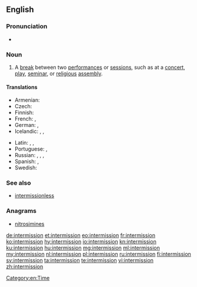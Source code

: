 ==English==

===Pronunciation===
* {{rhymes|ɪʃən}}

===Noun===
{{en-noun}}

# A [[break]] between two [[performance]]s or [[session]]s, such as at a [[concert]], [[play]], [[seminar]], or [[religious]] [[assembly]].

====Translations====
{{trans-top|break between performances or sessions}}
* Armenian: {{t+|hy|դադար|tr=dadar}}
* Czech: {{t|cs|přestávka|f}}
* Finnish: {{t+|fi|väliaika}}
* French: {{t+|fr|intermission}}, {{t+|fr|entracte|m}}
* German: {{t+|de|Unterbrechung}}, {{t+|de|Pause}}
* Icelandic: {{t+|is|hlé|n}}, {{t+|is|hvíld|f}}, {{t|is|aflát|n}}
{{trans-mid}}
* Latin: {{t|la|intermissio|f}}, {{t|la|intercapedo|f}}, {{t|la|dilidium|n}}
* Portuguese: {{t+|pt|intervalo|m}}, {{t|pt|intermissão|f}}
* Russian: {{t+|ru|антра́кт|m|sc=Cyrl}}, {{t+|ru|переры́в|m|sc=Cyrl}}, {{t+|ru|па́уза|f|sc=Cyrl}}, {{t+|ru|переме́на|f|sc=Cyrl}} {{qualifier|as in school}}
* Spanish: {{t|es|intermisión}}, {{t|es|intermedio|m}}
* Swedish: {{t+|sv|paus}}
{{trans-bottom}}

===See also===
* [[intermissionless]]

===Anagrams===
* [[nitrosimines#English|nitrosimines]]

[[Category:en:Time]]

[[de:intermission]]
[[et:intermission]]
[[eo:intermission]]
[[fr:intermission]]
[[ko:intermission]]
[[hy:intermission]]
[[io:intermission]]
[[kn:intermission]]
[[ku:intermission]]
[[hu:intermission]]
[[mg:intermission]]
[[ml:intermission]]
[[my:intermission]]
[[nl:intermission]]
[[pl:intermission]]
[[ru:intermission]]
[[fi:intermission]]
[[sv:intermission]]
[[ta:intermission]]
[[te:intermission]]
[[vi:intermission]]
[[zh:intermission]]